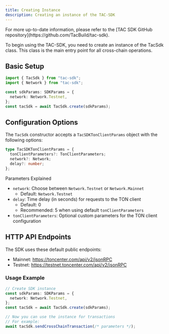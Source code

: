 ```yaml
---
title: Creating Instance
description: Creating an instance of the TAC-SDK
---
```


<Info>
  For more up-to-date information, please refer to the [TAC SDK GitHub
  repository](https://github.com/TacBuild/tac-sdk).
</Info>

To begin using the TAC-SDK, you need to create an instance of the TacSdk class. This class is the main entry point for all cross-chain operations.

## Basic Setup

```typescript
import { TacSdk } from "tac-sdk";
import { Network } from "tac-sdk";

const sdkParams: SDKParams = {
  network: Network.Testnet,
};
const tacSdk = await TacSdk.create(sdkParams);
```

## Configuration Options

The `TacSdk` constructor accepts a `TacSDKTonClientParams` object with the following options:

```typescript
type TacSDKTonClientParams = {
  tonClientParameters?: TonClientParameters;
  network?: Network;
  delay?: number;
};
```

Parameters Explained

- `network`: Choose between `Network.Testnet` or `Network.Mainnet`
  - Default: `Network.Testnet`
- `delay`: Time delay (in seconds) for requests to the TON client
  - Default: 0
  - Recommended: 5 when using default `tonClientParameters`
- `tonClientParameters`: Optional custom parameters for the TON client configuration

## HTTP API Endpoints

The SDK uses these default public endpoints:

- Mainnet: https://toncenter.com/api/v2/jsonRPC
- Testnet: https://testnet.toncenter.com/api/v2/jsonRPC

### Usage Example

```typescript
// Create SDK instance
const sdkParams: SDKParams = {
  network: Network.Testnet,
};
const tacSdk = await TacSdk.create(sdkParams);

// Now you can use the instance for transactions
// For example:
await tacSdk.sendCrossChainTransaction(/* parameters */);
```
